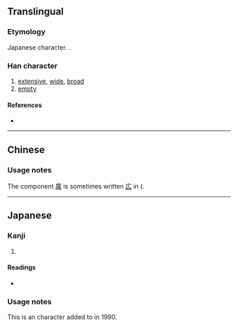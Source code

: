 {{character info/new}}
{{also|曠|旷}}
==Translingual==
{{Han simplified forms|曠|昿|旷|ex=y}}

===Etymology===
Japanese {{w|shinjitai}} character. {{Han simp|曠|f=廣|t=広}}.

===Han character===
{{Han char|rn=72|rad=日|as=05|sn=9|four=|canj=AII|ids=⿰日広}}

# [[extensive]], [[wide]], [[broad]]
# [[empty]]

====References====
* {{Han ref|kx=0494.181|hdz=21503.071|uh=663F|ud=26175}}

----

==Chinese==
{{zh-see|曠|v}}

===Usage notes===
The component [[廣]] is sometimes written [[広]] in {{w|Chinese calligraphy}} ({{w|Cursive script (East Asia)|cursive style)}}.

----

==Japanese==
{{ja-kanji forms|昿|曠}}

===Kanji===
{{ja-kanji|grade=|rs=日05|kyu=曠}}

# {{defn|lang=ja|sort=日05}}

====Readings====
* {{ja-readings|on=[[こう]] (kō)|kun=[[あきらか]] (akiraka), [[むなしい]] (munashii)}}

===Usage notes===
This is an {{w|extended shinjitai}} character added to {{w|JIS X 0208}} in 1990.